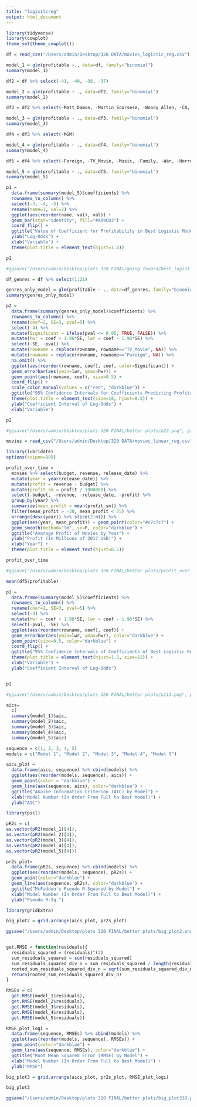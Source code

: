 ```yaml
---
title: "logisitcreg"
output: html_document
---
```


```r
library(tidyverse)
library(cowplot)
theme_set(theme_cowplot())
```

```r
df = read_csv("/Users/admin/Desktop/320 DATA/movies_logistic_reg.csv")
```

```r
model_1 = glm(profitable ~., data=df, family="binomial")
summary(model_1)
```

```r
df2 = df %>% select(-41, -40, -38, -37)
```

```r
model_2 = glm(profitable ~ ., data=df2, family="binomial")
summary(model_2)
```

```r
df3 = df2 %>% select(-Matt_Damon, -Martin_Scorsese, -Woody_Allen, -CA, -FR, -DE)
```

```r
model_3 = glm(profitable ~ ., data=df3, family="binomial")
summary(model_3)
```

```r
df4 = df3 %>% select(-MGM)
```

```r
model_4 = glm(profitable ~ ., data=df4, family="binomial")
summary(model_4)
```

```r
df5 = df4 %>% select(-Foreign, -TV_Movie, -Music, -Family, -War, -Horror, -Thriller, -Mystery, -Western, -Action)
```

```r
model_5 = glm(profitable ~ ., data=df5, family="binomial")
summary(model_5)
```

```r
p1 = 
  data.frame(summary(model_5)$coefficients) %>% 
  rownames_to_column() %>% 
  select(-3, -4, -5) %>% 
  rename(name=1, val=2) %>% 
  ggplot(aes(reorder(name, val), val)) + 
  geom_bar(stat="identity", fill="#4B9CD3") + 
  coord_flip() +
  ggtitle("Value of Coefficient for Profitability in Best Logistic Model") +
  ylab("Log-Odds") + 
  xlab("Variable") +
  theme(plot.title = element_text(hjust=1.4))

p1

#ggsave("/Users/admin/Desktop/plots 320 FINAL/going foward/best_logistic_model.png", p1)
```


```r
df_genres = df %>% select(1:21)
```

```r
genres_only_model = glm(profitable ~ ., data=df_genres, family="binomial")
summary(genres_only_model)
```

```r
p2 =
  data.frame(summary(genres_only_model)$coefficients) %>% 
  rownames_to_column() %>% 
  rename(coef=2, SE=3, pval=5) %>% 
  select(-4) %>% 
  mutate(Significant = ifelse(pval <= 0.05, TRUE, FALSE)) %>% 
  mutate(hwr = coef + 1.96*SE, lwr = coef - 1.96*SE) %>% 
  select(-SE, -pval) %>% 
  mutate(rowname = replace(rowname, rowname=="TV_Movie", NA)) %>% 
  mutate(rowname = replace(rowname, rowname=="Foreign", NA)) %>% 
  na.omit() %>% 
  ggplot(aes(reorder(rowname, coef), coef, color=Significant)) + 
  geom_errorbar(aes(ymin=lwr, ymax=hwr)) +
  geom_point(aes(rowname, coef), size=0.5) +
  coord_flip() +
  scale_color_manual(values = c("red", "darkblue")) +
  ggtitle("95% Confidence Intervals for Coefficients Predicting Profitability in Genre Only Logistic Regression") +
  theme(plot.title = element_text(size=10, hjust=0.5)) +
  ylab("Coefficient Interval of Log-Odds") +
  xlab("Variable")

p2

#ggsave("/Users/admin/Desktop/plots 320 FINAL/better plots/p22.png", p2)
```

```r
movies = read_csv("/Users/admin/Desktop/320 DATA/movies_linear_reg.csv")
```

```r
library(lubridate)
options(scipen=999)
```

```r
profit_over_time = 
  movies %>% select(budget, revenue, release_date) %>% 
  mutate(year = year(release_date)) %>% 
  mutate(profit = revenue - budget) %>% 
  mutate(profit_sm = profit / 1000000) %>% 
  select(-budget, -revenue, -release_date, -profit) %>% 
  group_by(year) %>% 
  summarize(mean_profit = mean(profit_sm)) %>% 
  filter(mean_profit > -20, mean_profit < 75) %>% 
  arrange(desc(year)) %>% slice(2:n()) %>% 
  ggplot(aes(year, mean_profit)) + geom_point(color="#c7c7c7") + 
  geom_smooth(method="lm", se=F, color="darkblue") +
  ggtitle("Average Profit of Movies by Year") +
  ylab("Profit (In Millions of 2017 USD)") + 
  xlab("Year") +
  theme(plot.title = element_text(hjust=0.5))

profit_over_time

#ggsave("/Users/admin/Desktop/plots 320 FINAL/better plots/profit_over_time.png", profit_over_time)
```

```r
mean(df5$profitable)
```


```r
p1 = 
  data.frame(summary(model_5)$coefficients) %>% 
  rownames_to_column() %>% 
  rename(coef=2, SE=3, pval=5) %>% 
  select(-4) %>% 
  mutate(hwr = coef + 1.96*SE, lwr = coef - 1.96*SE) %>% 
  select(-pval, -SE) %>% 
  ggplot(aes(reorder(rowname, coef), coef)) + 
  geom_errorbar(aes(ymin=lwr, ymax=hwr), color="darkblue") +
  geom_point(size=0.5, color="darkblue") +
  coord_flip() + 
  ggtitle("95% Confidence Intervals of Coefficients of Best Logistic Regression Model") +
  theme(plot.title = element_text(hjust=1.5, size=12)) +
  xlab("Variable") + 
  ylab("Coefficient Interval of Log-Odds")


p1

#ggsave("/Users/admin/Desktop/plots 320 FINAL/better plots/p111.png", p1)
```

```r
aics=
  c(
  summary(model_1)$aic,
  summary(model_2)$aic,
  summary(model_3)$aic,
  summary(model_4)$aic,
  summary(model_5)$aic)
```

```r
sequence = c(1, 2, 3, 4, 5)
models = c("Model 1", "Model 2", "Model 3", "Model 4", "Model 5")
```

```r
aics_plot =
  data.frame(aics, sequence) %>% cbind(models) %>% 
  ggplot(aes(reorder(models, sequence), aics)) + 
  geom_point(color = "darkblue") +
  geom_line(aes(sequence, aics), color="darkblue") + 
  ggtitle("Akaike Information Criterion (AIC) by Model") +
  xlab("Model Number (In Order From Full to Best Model)") +
  ylab("AIC")
```

```r
library(pscl)
```


```r
pR2s = c(
as.vector(pR2(model_1)[4]),
as.vector(pR2(model_2)[4]),
as.vector(pR2(model_3)[4]),
as.vector(pR2(model_4)[4]),
as.vector(pR2(model_5)[4]))
```

```r
pr2s_plot=
  data.frame(pR2s, sequence) %>% cbind(models) %>% 
  ggplot(aes(reorder(models, sequence), pR2s)) +
  geom_point(color="darkblue") +
  geom_line(aes(sequence, pR2s), color="darkblue") +
  ggtitle("McFadden's Pseudo R-Squared by Model") +
  xlab("Model Number (In Order From Full to Best Model)") +
  ylab("Pseudo R-Sq.")
```


```r
library(gridExtra)
```

```r
big_plot2 = grid.arrange(aics_plot, pr2s_plot)

ggsave("/Users/admin/Desktop/plots 320 FINAL/better plots/big_plot2.png", big_plot2)
```

```r

```

```r
get.RMSE = function(residuals){
  residuals_squared = (residuals)^(2)
  sum_residuals_squared = sum(residuals_squared)
  sum_residuals_squared_div_n = sum_residuals_squared / length(residuals)
  rooted_sum_residuals_squared_div_n = sqrt(sum_residuals_squared_div_n)
  return(rooted_sum_residuals_squared_div_n)
}
```


```r
RMSEs = c(
  get.RMSE(model_1$residuals),
  get.RMSE(model_2$residuals),
  get.RMSE(model_3$residuals),
  get.RMSE(model_4$residuals),
  get.RMSE(model_5$residuals))
```

```r
RMSE_plot_logi =
  data.frame(sequence, RMSEs) %>% cbind(models) %>% 
  ggplot(aes(reorder(models, sequence), RMSEs)) +
  geom_point(color="darkblue") +
  geom_line(aes(sequence, RMSEs), color="darkblue") +
  ggtitle("Root Mean Squared Error (RMSE) by Model") +
  xlab("Model Number (In Order From Full to Best Model)") +
  ylab("RMSE")
```

```r
big_plot3 = grid.arrange(aics_plot, pr2s_plot, RMSE_plot_logi)

big_plot3

ggsave("/Users/admin/Desktop/plots 320 FINAL/better plots/big_plot333.png", big_plot3)
```











